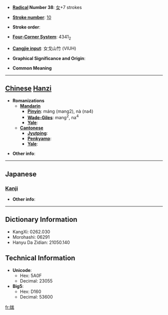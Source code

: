* '''[[Wiktionary:Chinese radical index| Radical]] Number 38''': [[Wiktionary:Chinese radical index 女|女]]+7 strokes

* '''[[Wiktionary:Chinese total strokes index|Stroke number]]''': [[Wiktionary:Chinese total strokes index 10|10]]

* '''Stroke order''': 

* '''[[Wiktionary:Chinese four corner index|Four-Corner System]]''': 4341<sub>2</sub>

* '''[[Wiktionary:Chinese Cangjie index|Cangjie input]]''': 女戈山竹 (VIUH)

* '''Graphical Significance and Origin''': 

* '''Common Meaning'''

----

== [[Chinese]] [[Hanzi]] ==

* '''Romanizations'''
** '''[[Mandarin]]'''
*** '''[[Pinyin]]''': máng (mang2), nà (na4)
*** '''[[Wade-Giles]]''': mang<sup>2</sup>, na<sup>4</sup>
*** '''[[Yale]]''': 
** '''[[Cantonese]]'''
*** '''[[Jyutping]]''':
*** '''[[Penkyamp]]''': 
*** '''[[Yale]]''': 

* '''Other info''': 

----

==Japanese==
===[[Kanji]]===
{{kanji|on readings=[[ぼう]] (bō), [[もう]] (mō)
|kun readings=
}}

* '''Other info''':  

----

== Dictionary Information ==

* KangXi: 0262.030
* Morohashi: 06291
* Hanyu Da Zidian: 21050.140

== Technical Information ==

* '''Unicode''':
** Hex: 5A0F
** Decimal: 23055
* '''Big5''':
** Hex: D160
** Decimal: 53600

[[fr:娏]]